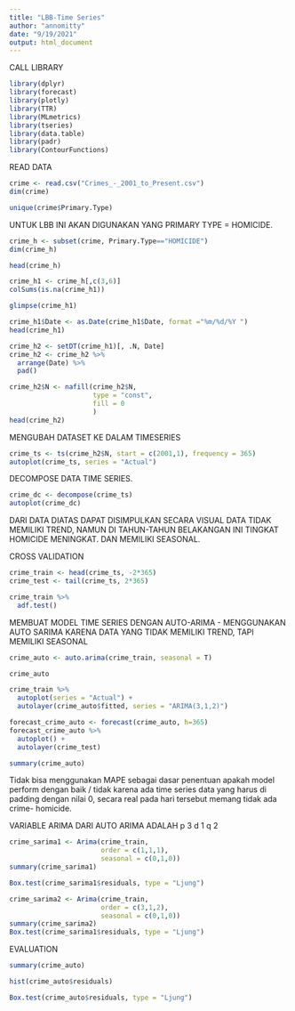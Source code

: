 ---
title: "LBB-Time Series"
author: "annomitty"
date: "9/19/2021"
output: html_document
---

CALL LIBRARY

```{r}
library(dplyr)
library(forecast)
library(plotly)
library(TTR)
library(MLmetrics)
library(tseries)
library(data.table)
library(padr)
library(ContourFunctions)
```

READ DATA

```{r}
crime <- read.csv("Crimes_-_2001_to_Present.csv")
dim(crime)
```
```{r}
unique(crime$Primary.Type)
```
UNTUK LBB INI AKAN DIGUNAKAN YANG PRIMARY TYPE = HOMICIDE.

```{r}
crime_h <- subset(crime, Primary.Type=="HOMICIDE")
dim(crime_h)
```
```{r}
head(crime_h)
```

```{r}
crime_h1 <- crime_h[,c(3,6)]
colSums(is.na(crime_h1))
```
```{r}
glimpse(crime_h1)
```
```{r}
crime_h1$Date <- as.Date(crime_h1$Date, format ="%m/%d/%Y ")
head(crime_h1)
```


```{r}
crime_h2 <- setDT(crime_h1)[, .N, Date]
crime_h2 <- crime_h2 %>% 
  arrange(Date) %>% 
  pad()
```
```{r}
crime_h2$N <- nafill(crime_h2$N,
                     type = "const",
                     fill = 0
                     )
head(crime_h2)
```



MENGUBAH DATASET KE DALAM TIMESERIES


```{r}
crime_ts <- ts(crime_h2$N, start = c(2001,1), frequency = 365)
autoplot(crime_ts, series = "Actual")
```

DECOMPOSE DATA TIME SERIES.

```{r}
crime_dc <- decompose(crime_ts)
autoplot(crime_dc)
```

DARI DATA DIATAS DAPAT DISIMPULKAN SECARA VISUAL DATA TIDAK MEMILIKI TREND, NAMUN DI TAHUN-TAHUN BELAKANGAN INI TINGKAT HOMICIDE MENINGKAT.
DAN MEMILIKI SEASONAL.

CROSS VALIDATION

```{r}
crime_train <- head(crime_ts, -2*365)
crime_test <- tail(crime_ts, 2*365)
```

```{r}
crime_train %>% 
  adf.test()
```

MEMBUAT MODEL TIME SERIES DENGAN AUTO-ARIMA
- MENGGUNAKAN AUTO SARIMA KARENA DATA YANG TIDAK MEMILIKI TREND, TAPI MEMILIKI SEASONAL 

```{r}
crime_auto <- auto.arima(crime_train, seasonal = T)
```

```{r}
crime_auto
```
```{r}
crime_train %>%
  autoplot(series = "Actual") +
  autolayer(crime_auto$fitted, series = "ARIMA(3,1,2)")
```

```{r}
forecast_crime_auto <- forecast(crime_auto, h=365)
forecast_crime_auto %>% 
  autoplot() +
  autolayer(crime_test)
```


```{r}
summary(crime_auto)
```
Tidak bisa menggunakan MAPE sebagai dasar penentuan apakah model perform dengan baik / tidak karena ada time series data yang harus di padding dengan nilai 0, secara real pada hari tersebut memang tidak ada crime- homicide.

VARIABLE ARIMA DARI AUTO ARIMA ADALAH
p 3
d 1
q 2


```{r}
crime_sarima1 <- Arima(crime_train,
                       order = c(1,1,1),
                       seasonal = c(0,1,0))
summary(crime_sarima1)
```
```{r}
Box.test(crime_sarima1$residuals, type = "Ljung")
```
```{r}
crime_sarima2 <- Arima(crime_train,
                       order = c(3,1,2),
                       seasonal = c(0,1,0))
summary(crime_sarima2)
Box.test(crime_sarima1$residuals, type = "Ljung")
```




EVALUATION

```{r}
summary(crime_auto)
```

```{r}
hist(crime_auto$residuals)
```

```{r}
Box.test(crime_auto$residuals, type = "Ljung")
```



